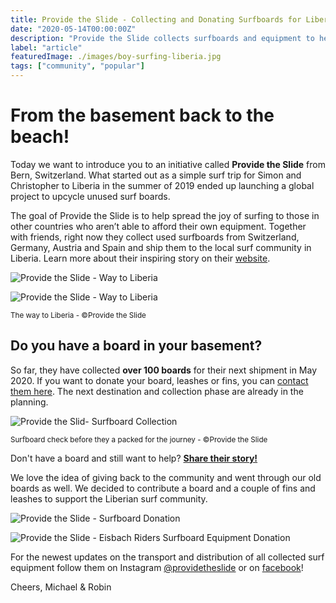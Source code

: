 ```yaml
---
title: Provide the Slide - Collecting and Donating Surfboards for Liberia
date: "2020-05-14T00:00:00Z"
description: "Provide the Slide collects surfboards and equipment to help spread the joy of surfing to those in other countries who aren’t able to afford their own equipment."
label: "article"
featuredImage: ./images/boy-surfing-liberia.jpg
tags: ["community", "popular"]
---
```


# From the basement back to the beach!

Today we want to introduce you to an initiative called **Provide the Slide** from Bern, Switzerland. What started out as a simple surf trip for Simon and Christopher to Liberia in the summer of 2019 ended up launching a global project to upcycle unused surf boards.

The goal of Provide the Slide is to help spread the joy of surfing to those in other countries who aren’t able to afford their own equipment. Together with friends, right now they collect used surfboards from Switzerland, Germany, Austria and Spain and ship them to the local surf community in Liberia. Learn more about their inspiring story on their [website](https://providetheslide.com/uber-uns).

![Provide the Slide - Way to Liberia](//images.ctfassets.net/ky9dsftbckb1/6IXtWFz58B3bh6c6h3ITyR/5dcea7ca42470eea867d7db83048faa5/weg-nach-liberia.png)

![Provide the Slide - Way to Liberia](//images.ctfassets.net/ky9dsftbckb1/2ZXzxJqk0NXLRvRVeQCwQu/dd89e071292c8d921c9a2787aec445b7/robertsport-2.png)

<sub>The way to Liberia - ©Provide the Slide</sub>

## Do you have a board in your basement?

So far, they have collected **over 100 boards** for their next shipment in May 2020. If you want to donate your board, leashes or fins, you can [contact them here](https://providetheslide.com/). The next destination and collection phase are already in the planning.

![Provide the Slid- Surfboard Collection](//images.ctfassets.net/ky9dsftbckb1/6j6GMuNU0ZTo2mca7bZxdu/7e93e2f3444e3b55f5799c1529c4c292/94760783_242984133438511_3516111024795294193_n.jpg)

<sub>
  Surfboard check before they a packed for the journey - ©Provide the Slide
</sub>

Don't have a board and still want to help? **[Share their story!](https://www.instagram.com/providetheslide/)**

We love the idea of giving back to the community and went through our old boards as well. We decided to contribute a board and a couple of fins and leashes to support the Liberian surf community.

![Provide the Slide - Surfboard Donation](//images.ctfassets.net/ky9dsftbckb1/4TEjN2C2aZPL8ggRTtl5ag/762ea0fdf461303fdbbc7407eeb3c6db/87378910_221336052395139_4160382224122579270_n.jpg)

![Provide the Slide - Eisbach Riders Surfboard Equipment Donation](//images.ctfassets.net/ky9dsftbckb1/3DW3ARRC2hXkKHrK1lowFc/d7ed36cfe25c104cf0ad3113391928f0/87630087_288664425447036_4060276443560773577_n.jpg)

For the newest updates on the transport and distribution of all collected surf equipment follow them on Instagram [@providetheslide](https://www.instagram.com/providetheslide/) or on [facebook](https://www.facebook.com/groups/568381183973532/?ref=search)!

Cheers,
Michael & Robin
